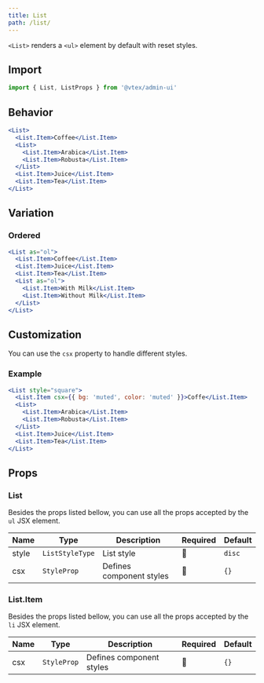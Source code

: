 ```yaml
---
title: List
path: /list/
---
```


`<List>` renders a `<ul>` element by default with reset styles.

## Import

```jsx isStatic
import { List, ListProps } from '@vtex/admin-ui'
```

## Behavior

```jsx live
<List>
  <List.Item>Coffee</List.Item>
  <List>
    <List.Item>Arabica</List.Item>
    <List.Item>Robusta</List.Item>
  </List>
  <List.Item>Juice</List.Item>
  <List.Item>Tea</List.Item>
</List>
```

## Variation

### Ordered

```jsx live
<List as="ol">
  <List.Item>Coffee</List.Item>
  <List.Item>Juice</List.Item>
  <List.Item>Tea</List.Item>
  <List as="ol">
    <List.Item>With Milk</List.Item>
    <List.Item>Without Milk</List.Item>
  </List>
</List>
```

## Customization

You can use the `csx` property to handle different styles.

### Example

```jsx live
<List style="square">
  <List.Item csx={{ bg: 'muted', color: 'muted' }}>Coffe</List.Item>
  <List>
    <List.Item>Arabica</List.Item>
    <List.Item>Robusta</List.Item>
  </List>
  <List.Item>Juice</List.Item>
  <List.Item>Tea</List.Item>
</List>
```

## Props

### List

Besides the props listed bellow, you can use all the props accepted by the `ul` JSX element.

| Name  | Type            | Description              | Required | Default |
| ----- | --------------- | ------------------------ | -------- | ------- |
| style | `ListStyleType` | List style               | 🚫       | `disc`  |
| csx   | `StyleProp`     | Defines component styles | 🚫       | `{}`    |

### List.Item

Besides the props listed bellow, you can use all the props accepted by the `li` JSX element.

| Name | Type        | Description              | Required | Default |
| ---- | ----------- | ------------------------ | -------- | ------- |
| csx  | `StyleProp` | Defines component styles | 🚫       | `{}`    |
